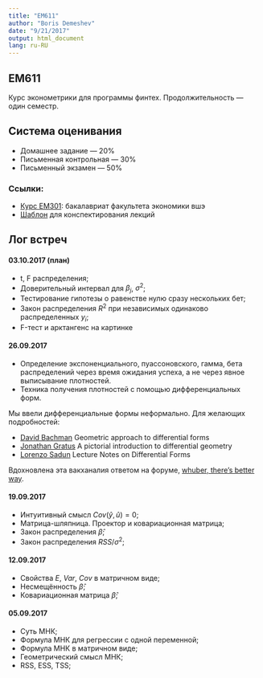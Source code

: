```yaml
---
title: "EM611"
author: "Boris Demeshev"
date: "9/21/2017"
output: html_document
lang: ru-RU
---
```


## EM611

Курс эконометрики для программы финтех. Продолжительность — один семестр.

## Система оценивания

* Домашнее задание — 20%
* Письменная контрольная — 30%
* Письменный экзамен — 50%

### Ссылки:

* [Курс EM301](http://bdemeshev.github.io/em301/): бакалавриат факультета экономики вшэ
* [Шаблон](https://github.com/bdemeshev/em611/blob/master/note_template.tex) для конспектирования лекций



## Лог встреч

#### 03.10.2017 (план)

* t, F распределения;
* Доверительный интервал для $\beta_j$, $\sigma^2$;
* Тестирование гипотезы о равенстве нулю сразу нескольких бет;
* Закон распределения $R^2$ при независимых одинаково распределенных $y_i$;
* F-тест и арктангенс на картинке


#### 26.09.2017

* Определение экспоненциального, пуассоновского, гамма, бета распределений через время ожидания успеха, а не через явное выписывание плотностей.
* Техника получения плотностей с помощью дифференциальных форм.

Мы ввели дифференциальные формы неформально. Для желающих подробностей:

* [David Bachman](https://arxiv.org/abs/math/0306194v1) Geometric approach to differential forms
* [Jonathan Gratus](https://arxiv.org/abs/1709.08492) A pictorial introduction to differential geometry
* [Lorenzo Sadun](https://arxiv.org/abs/1604.07862) Lecture Notes on Differential Forms

Вдохновлена эта вакханалия ответом на форуме, [whuber, there's better way](https://stats.stackexchange.com/questions/36093).


#### 19.09.2017

* Интуитивный смысл $Cov(\hat{y}, \hat{u}) = 0$;
* Матрица-шляпница. Проектор и ковариационная матрица;
* Закон распределения $\hat{\beta}$;
* Закон распределения $RSS/\sigma^2$;

#### 12.09.2017

* Свойства $E$, $Var$, $Cov$ в матричном виде;
* Несмещённость $\hat{\beta}$;
* Ковариационная матрица $\hat{\beta}$;


#### 05.09.2017

* Суть МНК;
* Формула МНК для регрессии с одной переменной;
* Формула МНК в матричном виде;
* Геометрический смысл МНК;
* RSS, ESS, TSS;